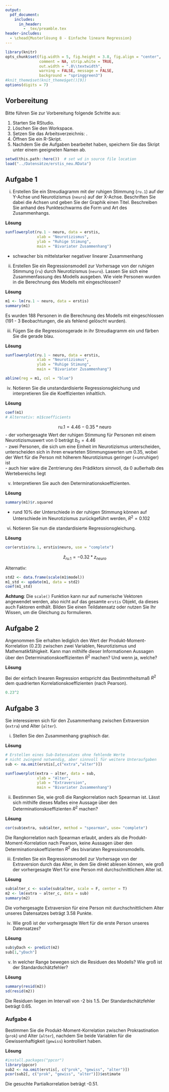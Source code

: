 ```yaml
---
output:
  pdf_document:
    includes:
      in_header: 
        - _tex/preamble.tex
header-includes: 
  - \chead{Musterlösung 8 - Einfache lineare Regression}
---
```


```r
library(knitr)
opts_chunk$set(fig.width = 5, fig.height = 3.8, fig.align = "center", 
               comment = NA, strip.white = TRUE, 
               out.width = ".8\\textwidth",
               warning = FALSE, message = FALSE, 
               background = "springgreen3")
#knit_theme$set(knit_theme$get()[9])
options(digits = 7)
```

## Vorbereitung

Bitte führen Sie zur Vorbereitung folgende Schritte aus:

1.  Starten Sie RStudio.
2.  Löschen Sie den Workspace. 
3.  Setzen Sie das Arbeitsverzeichnis: \menu{Session > Set Working Directory > Choose Directory}.
3.  Öffnen Sie ein R-Skript.
4.  Nachdem Sie die Aufgaben bearbeitet haben, speichern Sie das Skript unter einem geeigneten Namen ab.

```r
setwd(this.path::here())  # set wd in source file location
load("../Datensätze/erstis_neu.RData")
```

## Aufgabe 1

(i) Erstellen Sie ein Streudiagramm mit der ruhigen Stimmung (`ru.1`) auf der Y-Achse und Neurotizismus (`neuro`) auf der X-Achse. Beschriften Sie dabei die Achsen und geben Sie der Graphik einen Titel. Beschreiben Sie anhand des Punkteschwarms die Form und Art des Zusammenhangs.

**Lösung**

```r
sunflowerplot(ru.1 ~ neuro, data = erstis,
              xlab = "Neurotizismus",
              ylab = "Ruhige Stimung",
              main = "Bivariater Zusammenhang")
```

- schwacher bis mittelstarker negativer linearer Zusammenhang

(ii) Erstellen Sie ein Regressionsmodell zur Vorhersage von der ruhigen Stimmung (`ru`) durch Neurotizismus (`neuro`). Lassen Sie sich eine Zusammenfassung des Modells ausgeben. Wie viele Personen wurden in die Berechnung des Modells mit eingeschlossen?

\newpage
**Lösung**

```r
m1 <- lm(ru.1 ~ neuro, data = erstis)
summary(m1)
```
Es wurden 188 Personen in die Berechnung des Modells mit eingeschlossen (191 - 3 Beobachtungen, die als fehlend gelöscht wurden).

(iii) Fügen Sie die Regressionsgerade in ihr Streudiagramm ein und färben Sie die gerade blau.

**Lösung**

```r
sunflowerplot(ru.1 ~ neuro, data = erstis,
              xlab = "Neurotizismus",
              ylab = "Ruhige Stimung",
              main = "Bivariater Zusammenhang")

abline(reg = m1, col = "blue")
```

(iv) Notieren Sie die unstandardisierte Regressionsgleichung und interpretieren Sie die Koeffizienten inhaltlich.

**Lösung**

```r
coef(m1)
# Alternativ: m1$coefficients
```

$$
\text{ru.1} = 4.46 - 0.35*\text{neuro}
$$
- der vorhergesagte Wert der ruhigen Stimmung für Personen mit einem Neurotizismuswert von 0 beträgt $b_0 = 4.46$  
- zwei Personen, die sich um eine Einheit im Neurotizismus unterscheiden, unterscheiden sich in ihren erwarteten Stimmungswerten um $0.35$, wobei der Wert für die Person mit höherem Neurotizismus geringer (=unruhiger) ist  
- auch hier wäre die Zentrierung des Prädiktors sinnvoll, da $0$ außerhalb des Wertebereichs liegt

(v) Interpretieren Sie auch den Determinationskoeffizienten.

**Lösung**

```r
summary(m1)$r.squared
```
- rund 10% der Unterschiede in der ruhigen Stimmung können auf Unterschiede im Neurotizismus zurückgeführt
werden, $R^2 = 0.102$

(vi) Notieren Sie nun die standardisierte Regressionsgleichung.

**Lösung**

```r
cor(erstis$ru.1, erstis$neuro, use = "complete")
```

$$
\hat{z}_{ru.1} = -0.32 * z_{neuro}
$$

Alternativ:
```r
std2 <- data.frame(scale(m1$model))
m1_std <- update(m1, data = std2)
coef(m1_std)
```

**Achtung**: Die `scale()` Funktion kann nur auf numerische Vektoren angewendet werden, also nicht auf das gesamte `erstis` Objekt, da dieses auch Faktoren enthält. Bilden Sie einen Teildatensatz oder nutzen Sie Ihr Wissen, um die Gleichung zu formulieren.

## Aufgabe 2

Angenommen Sie erhalten lediglich den Wert der Produkt-Moment-Korrelation ($0.23$) zwischen zwei Variablen, Neurotizismus und Mathematikfähigkeit. Kann man mithilfe dieser Informationen Aussagen über den Determinationskoeffizienten $R^2$ machen? Und wenn ja, welche?

**Lösung**

Bei der einfach linearen Regression entspricht das Bestimmtheitsmaß $R^2$ dem quadrierten Korrelationskoeffizienten (nach Pearson).

```r
0.23^2
```

## Aufgabe 3

Sie interessieren sich für den Zusammenhang zwischen Extraversion (`extra`) und Alter (`alter`).

(i) Stellen Sie den Zusammenhang graphisch dar.

**Lösung**

```r
# Erstellen eines Sub-Datensatzes ohne fehlende Werte 
# nicht zwingend notwendig, aber sinnvoll für weitere Unteraufgaben
sub <- na.omit(erstis[,c("extra","alter")]) 

sunflowerplot(extra ~ alter, data = sub,
              xlab = "Alter",
              ylab = "Extraversion",
              main = "Bivariater Zusammenhang")

```
(ii) Bestimmen Sie, wie groß die Rangkorrelation nach Spearman ist. Lässt sich mithilfe dieses Maßes eine Aussage über den Determinationskoeffizienten $R^2$ machen?

**Lösung**

```r
cor(sub$extra, sub$alter, method = "spearman", use= "complete")
```
Die Rangkorrelation nach Spearman erlaubt, anders als die Produkt-Moment-Korrelation nach Pearson, keine Aussagen über den Determinationskoeffizienten $R^2$ des bivariaten Regressionsmodells. 

(iii) Erstellen Sie ein Regressionsmodell zur Vorhersage von der Extraversion durch das Alter, in dem Sie direkt ablesen können, wie groß der vorhergesagte Wert für eine Person mit durchschnittlichem Alter ist. 

**Lösung**

```r
sub$alter_c <- scale(sub$alter, scale = F, center = T)
m2 <- lm(extra ~ alter_c, data = sub)
summary(m2)
```

Die vorhergesagte Extraversion für eine Person mit durchschnittlichem Alter unseres Datensatzes beträgt 3.58 Punkte.

(iv) Wie groß ist der vorhergesagte Wert für die erste Person unseres Datensatzes?

**Lösung**

```r
sub$yDach <- predict(m2)
sub[1,"yDach"]
```

(v) In welcher Range bewegen sich die Residuen des Modells? Wie groß ist der Standardschätzfehler?

**Lösung**

```r
summary(resid(m2))
sd(resid(m2))
```
Die Residuen liegen im Intervall von -2 bis 1.5. Der Standardschätzfehler beträgt 0.65. 

### Aufgabe 4

Bestimmen Sie die Produkt-Moment-Korrelation zwischen Prokrastination (`prok`) und Alter (`alter`), nachdem Sie beide Variablen für die Gewissenhaftigkeit (`gewiss`) kontrolliert haben.

**Lösung**

```r
#install.packages("ppcor")
library(ppcor)
sub2 <- na.omit(erstis[, c("prok", "gewiss", "alter")])
pcor(sub2[, c("prok", "gewiss", "alter")])$estimate
```

Die gesuchte Partialkorrelation beträgt -0.51.













